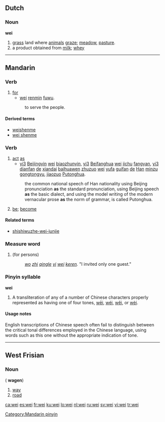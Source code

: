 {{also|wēi|wéi|wěi|wèi}}
==Dutch==

===Noun===
'''wei''' {{f}}

# [[grass]] land where [[animal]]s [[graze]]; [[meadow]], [[pasture]].
# a product obtained from [[milk]]; [[whey]]

----

==Mandarin==

===Verb===
{{cmn-verb|p|pin=wei4|pint=wei4|tra=為|sim=为}}

# [[for]]
#* [[wei]] [[renmin]] [[fuwu]].
#: to serve the people.

====Derived terms====
* [[weishenme]]
* [[wei shenme]]

===Verb===
{{cmn-verb|p|pin=wei2|pint=wei2|tra=為|sim=为}}

# [[act]] [[as]]
#* [[yi|yi3]] [[Beijingyin]] [[wei]] [[biaozhunyin]], [[yi|yi3]] [[Beifanghua]] [[wei]] [[jichu]] [[fangyan]], [[yi|yi3]] [[dianfan]] [[de]] [[xiandai]] [[baihuawen]] [[zhuzuo]] [[wei]] [[yufa]] [[guifan]] [[de]] [[Han]] [[minzu gongtongyu]], [[jiaozuo]] [[Putonghua]].
#: the common national speech of Han nationality using Beijing pronunciation '''as''' the standard pronunciation, using Beijing speech '''as''' the basic dialect, and using the model writing of the modern vernacular prose '''as''' the norm of grammar, is called Putonghua.
# [[be]]; [[become]]

====Related terms====
* [[shishiwuzhe-wei-junjie]]

===Measure word===
{{rfc-header|Measure word|lang=cmn}}
{{cmn-noun|p|pin=wèi|pint=wei4|tas=位}}

# <courteous> (for persons)
#: ''[[wo]] [[zhi]] [[qing]][[le]] [[yi]] [[wei]] [[keren]].''  "I invited only one guest."

===Pinyin syllable===
'''wei'''

# A transliteration of any of a number of Chinese characters properly represented as having one of four tones, [[wēi]], [[wéi]], [[wěi]], or [[wèi]].

====Usage notes====
English transcriptions of Chinese speech often fail to distinguish between the critical tonal differences employed in the Chinese language, using words such as this one without the appropriate indication of tone.

[[Category:Mandarin pinyin]]

----

==West Frisian==

===Noun===
{{infl|fy|noun}} {{c}} ({{p}} '''wagen''')

# [[way]]
# [[road]]

[[ca:wei]]
[[es:wei]]
[[fr:wei]]
[[ku:wei]]
[[lo:wei]]
[[nl:wei]]
[[ru:wei]]
[[sv:wei]]
[[vi:wei]]
[[tr:wei]]